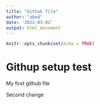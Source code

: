 ```yaml
---
title: "Github file"
author: "abed"
date: '2022-03-02'
output: html_document
---
```


```r
knitr::opts_chunk$set(echo = TRUE)
```

# Githup setup test

My first github file 

Second change